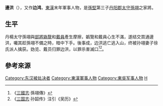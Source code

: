 '''邊洪'''（{{bd|2世纪||204年|catIdx=B}}），又作'''边鸿'''，[[東漢|東漢]]末年軍事人物，是[[孫堅|孫堅]]第三子[[丹阳郡|丹阳郡]][[太守|太守]][[孫翊|孫翊]]之家將。

== 生平 ==
丹楊太守孫翊與[[部將|部將]][[媯覽|媯覽]]和[[戴員|戴員]]產生摩擦，嬀覽和戴員心生不滿，遂结交買通邊洪，囑其趁孫翊不備之時，暗中下手。後事成，边洪逃亡逃入山，终被孙翊妻子徐氏派人擒获。妫览、戴员归罪边洪，以罪杀害滅口<ref>《[[三國志|三國志]]·孫翊傳》</ref><ref>《[[三国志|三国志]]·孙韶传》注引《吴历》</ref>。

== 參考來源 ==
<div class="references-small">
<references />
</div>

{{DEFAULTSORT:B}}

[[Category:东汉被处决者|Category:东汉被处决者]]
[[Category:東漢軍事人物|Category:東漢軍事人物]]
[[Category:東吳军事人物|Category:東吳军事人物]]
[[Category:邊姓|H]]